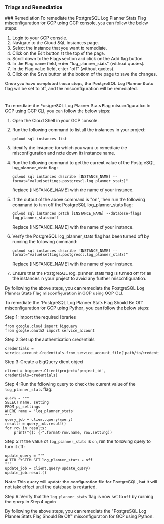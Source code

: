 
### Triage and Remediation
<Tabs>
<Tab title='Remediation'>
### Remediation

<AccordionGroup>
<Accordion title='Using Console' defaultOpen='true'>
To remediate the PostgreSQL Log Planner Stats Flag misconfiguration for GCP using GCP console, you can follow the below steps:

1. Login to your GCP console.
2. Navigate to the Cloud SQL instances page.
3. Select the instance that you want to remediate.
4. Click on the Edit button at the top of the page.
5. Scroll down to the Flags section and click on the Add flag button.
6. In the Flag name field, enter "log_planner_stats" (without quotes).
7. In the Flag value field, enter "off" (without quotes).
8. Click on the Save button at the bottom of the page to save the changes.

Once you have completed these steps, the PostgreSQL Log Planner Stats flag will be set to off, and the misconfiguration will be remediated.

#
</Accordion>

<Accordion title='Using CLI'>
To remediate the PostgreSQL Log Planner Stats Flag misconfiguration in GCP using GCP CLI, you can follow the below steps:

1. Open the Cloud Shell in your GCP console.
2. Run the following command to list all the instances in your project:

   `gcloud sql instances list`

3. Identify the instance for which you want to remediate the misconfiguration and note down its instance name.
4. Run the following command to get the current value of the PostgreSQL log_planner_stats flag:

   `gcloud sql instances describe [INSTANCE_NAME] --format="value(settings.postgresql.log_planner_stats)"`

   Replace [INSTANCE_NAME] with the name of your instance.

5. If the output of the above command is "on", then run the following command to turn off the PostgreSQL log_planner_stats flag:

   `gcloud sql instances patch [INSTANCE_NAME] --database-flags log_planner_stats=off`

   Replace [INSTANCE_NAME] with the name of your instance.

6. Verify the PostgreSQL log_planner_stats flag has been turned off by running the following command:

   `gcloud sql instances describe [INSTANCE_NAME] --format="value(settings.postgresql.log_planner_stats)"`

   Replace [INSTANCE_NAME] with the name of your instance.

7. Ensure that the PostgreSQL log_planner_stats flag is turned off for all the instances in your project to avoid any further misconfiguration.

By following the above steps, you can remediate the PostgreSQL Log Planner Stats Flag misconfiguration in GCP using GCP CLI.
</Accordion>

<Accordion title='Using Python'>
To remediate the "PostgreSQL Log Planner Stats Flag Should Be Off" misconfiguration for GCP using Python, you can follow the below steps:

Step 1: Import the required libraries

```
from google.cloud import bigquery
from google.oauth2 import service_account
```

Step 2: Set up the authentication credentials

```
credentials = service_account.Credentials.from_service_account_file('path/to/credentials.json')
```

Step 3: Create a BigQuery client object

```
client = bigquery.Client(project='project_id', credentials=credentials)
```

Step 4: Run the following query to check the current value of the `log_planner_stats` flag:

```
query = """
SELECT name, setting
FROM pg_settings
WHERE name = 'log_planner_stats'
"""
query_job = client.query(query)
results = query_job.result()
for row in results:
    print("{}: {}".format(row.name, row.setting))
```

Step 5: If the value of `log_planner_stats` is `on`, run the following query to turn it off:

```
update_query = """
ALTER SYSTEM SET log_planner_stats = off
"""
update_job = client.query(update_query)
update_job.result()
```

Note: This query will update the configuration file for PostgreSQL, but it will not take effect until the database is restarted.

Step 6: Verify that the `log_planner_stats` flag is now set to `off` by running the query in Step 4 again.

By following the above steps, you can remediate the "PostgreSQL Log Planner Stats Flag Should Be Off" misconfiguration for GCP using Python.
</Accordion>

</AccordionGroup>
</Tab>
</Tabs>
